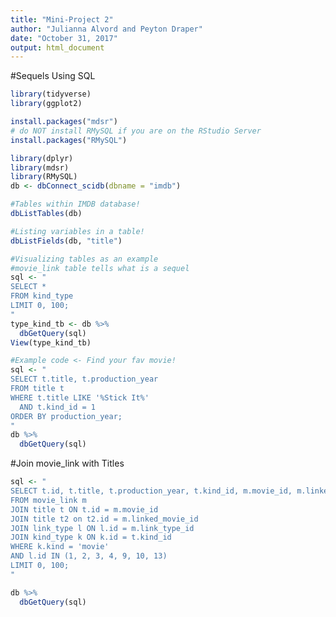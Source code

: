 ```yaml
---
title: "Mini-Project 2"
author: "Julianna Alvord and Peyton Draper"
date: "October 31, 2017"
output: html_document
---
```


#Sequels Using SQL
```r
library(tidyverse)
library(ggplot2)

install.packages("mdsr")
# do NOT install RMySQL if you are on the RStudio Server
install.packages("RMySQL")

library(dplyr)
library(mdsr)
library(RMySQL)
db <- dbConnect_scidb(dbname = "imdb")

#Tables within IMDB database!
dbListTables(db)

#Listing variables in a table!
dbListFields(db, "title")

#Visualizing tables as an example
#movie_link table tells what is a sequel
sql <- "
SELECT *
FROM kind_type
LIMIT 0, 100;
"
type_kind_tb <- db %>%
  dbGetQuery(sql)
View(type_kind_tb)
```

```r
#Example code <- Find your fav movie!
sql <- "
SELECT t.title, t.production_year
FROM title t 
WHERE t.title LIKE '%Stick It%'
  AND t.kind_id = 1
ORDER BY production_year;
"
db %>%
  dbGetQuery(sql)
```

#Join movie_link with Titles
```r
sql <- "
SELECT t.id, t.title, t.production_year, t.kind_id, m.movie_id, m.linked_movie_id, m.link_type_id, l.id, l.link, t2.id, t2.title, k.id, k.kind
FROM movie_link m
JOIN title t ON t.id = m.movie_id
JOIN title t2 on t2.id = m.linked_movie_id
JOIN link_type l ON l.id = m.link_type_id
JOIN kind_type k ON k.id = t.kind_id
WHERE k.kind = 'movie'
AND l.id IN (1, 2, 3, 4, 9, 10, 13)
LIMIT 0, 100;
"

db %>%
  dbGetQuery(sql)
```


